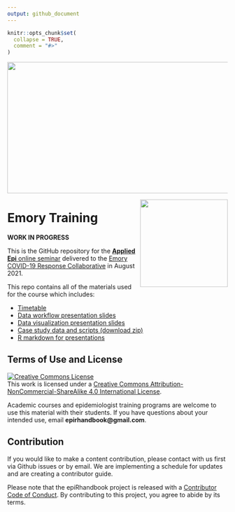 ```yaml
---
output: github_document
---
```


<!-- README.md is generated from README.Rmd. Please edit that file -->

```r
knitr::opts_chunk$set(
  collapse = TRUE,
  comment = "#>"
)
```


<img src = "https://github.com/appliedepi/epiRhandbook_eng/raw/master/images/Epi%20R%20Handbook%20Banner%20Beige%201500x500.png" width = "800" height="300">

<img src = "https://emorycovidcollaborative.org/wp-content/uploads/mark_ecrc_color.png" height = "200" align = "right">

# Emory Training

<!-- badges: start -->
<!-- badges: end -->

**WORK IN PROGRESS**

This is the GitHub repository for the [**Applied Epi** online seminar](https://appliedepi.github.io/emory_training) delivered 
to the [Emory COVID-19 Response Collaborative](https://emorycovidcollaborative.org/) 
in August 2021. 

This repo contains all of the materials used for the course which includes: 

-   [Timetable](https://appliedepi.github.io/emory_training/timetable/timetable.pdf)
-   [Data workflow presentation slides](https://appliedepi.github.io/emory_training/presentation/slides.html)
-   [Data visualization presentation slides](https://appliedepi.github.io/emory_training/presentation/slides_ggplot.html)
-   [Case study data and scripts (download zip)](https://minhaskamal.github.io/DownGit/#/home?url=https://github.com/appliedepi/emory_training/tree/master/case_study)
-   [R markdown for presentations](https://github.com/appliedepi/emory_training/blob/master/presentation)


## Terms of Use and License   

<a rel="license" href="http://creativecommons.org/licenses/by-nc-sa/4.0/"><img alt="Creative Commons License" style="border-width:0" src="https://i.creativecommons.org/l/by-nc-sa/4.0/88x31.png" /></a><br />This work is licensed under a <a rel="license" href="http://creativecommons.org/licenses/by-nc-sa/4.0/">Creative Commons Attribution-NonCommercial-ShareAlike 4.0 International License</a>.


Academic courses and epidemiologist training programs are welcome to use this material with their students. If you have questions about your intended use, email **epirhandbook@gmail.com**.  

## Contribution

If you would like to make a content contribution, please contact with us first via Github issues or by email. We are implementing a schedule for updates and are creating a contributor guide.  

Please note that the epiRhandbook project is released with a [Contributor Code of Conduct](https://contributor-covenant.org/version/2/0/CODE_OF_CONDUCT.html). By contributing to this project, you agree to abide by its terms.
